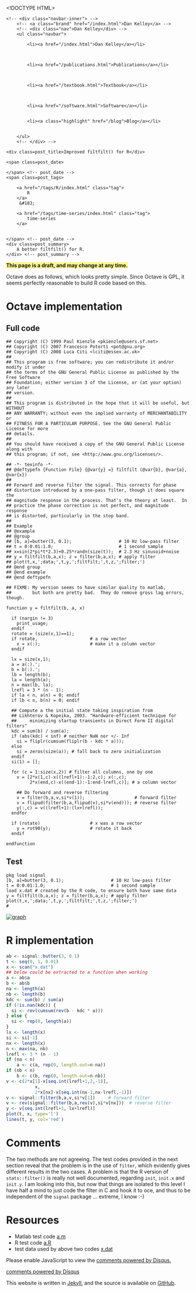 <!DOCTYPE HTML>
<html>
<head>
<link rel='stylesheet' type='text/css' href='/css/syntax.css' />
<link rel='stylesheet' type='text/css' href='/css/style.css' />
<meta charset="UTF-8">
<title>Improved filtfilt() for R</title>
</head>

<body>
<div class="navbar">
    <!-- <div class="navbar-inner"> -->
        <!-- <a class="brand" href="/index.html">Dan Kelley</a> -->
        <!-- <div class="nav">Dan Kelley</div> -->
        <ul class="navbar">
            
            <li><a href="/index.html">Dan Kelley</a></li>
            

            
            <li><a href="/publications.html">Publications</a></li>
            

            
            <li><a href="/textbook.html">Textbook</a></li>
            

            
            <li><a href="/software.html">Software</a></li>
            
            
            <li><a class="highlight" href="/blog">Blog</a></li>
            

        </ul>
        <!-- </div> -->
</div>

<div id="content">
    




<!-- <div class="span8"> -->

<div class=topnav>

<!-- | <a href='/blog'>Home</a> | -->

</div> <!-- topnav -->


<div class="page-header">

    <div class=post_title>Improved filtfilt() for R</div>
<!-- </div> --> <!-- span8 -->

<!-- <div class="span4"> -->

<div class=slug>
    <span class=post_date>
        
    </span> <!-- post_date -->
    <span class=post_tags>
        
        <a href="/tags/R/index.html" class="tag">
            R
        </a>
         &#183; 
        
        <a href="/tags/time-series/index.html" class="tag">
            time-series
        </a>
        
        
    </span> <!-- post_date -->
    <div class=post_summary>
        A better filtfilt() for R.
    </div> <!-- post_summary -->
</div> <!-- slug ->

<!-- </div> -->
<!-- span4 -->
</div> <!-- page-header -->


<b style="background-color:#FFF68F;">This page is a draft, and may change at any time.</b>


Octave does as follows, which looks pretty simple.  Since Octave is GPL, it seems perfectly reasonable to build R code based on this.

# Octave implementation

## Full code

<div class="highlight"><pre><code class="matlab">## <span class="n">Copyright</span> <span class="p">(</span><span class="n">C</span><span class="p">)</span> <span class="mi">1999</span> <span class="n">Paul</span> <span class="n">Kienzle</span> <span class="o">&lt;</span><span class="n">pkienzle</span><span class="p">@</span><span class="n">users</span><span class="p">.</span><span class="n">sf</span><span class="p">.</span><span class="n">net</span><span class="o">&gt;</span>
## <span class="n">Copyright</span> <span class="p">(</span><span class="n">C</span><span class="p">)</span> <span class="mi">2007</span> <span class="n">Francesco</span> <span class="n">Potort</span>ì <span class="o">&lt;</span><span class="n">pot</span><span class="p">@</span><span class="n">gnu</span><span class="p">.</span><span class="n">org</span><span class="o">&gt;</span>
## <span class="n">Copyright</span> <span class="p">(</span><span class="n">C</span><span class="p">)</span> <span class="mi">2008</span> <span class="n">Luca</span> <span class="n">Citi</span> <span class="o">&lt;</span><span class="n">lciti</span><span class="p">@</span><span class="n">essex</span><span class="p">.</span><span class="n">ac</span><span class="p">.</span><span class="n">uk</span><span class="o">&gt;</span>
##
## <span class="n">This</span> <span class="n">program</span> <span class="n">is</span> <span class="n">free</span> <span class="n">software</span><span class="p">;</span> <span class="n">you</span> <span class="n">can</span> <span class="n">redistribute</span> <span class="n">it</span> <span class="n">and</span><span class="o">/</span><span class="n">or</span> <span class="n">modify</span> <span class="n">it</span> <span class="n">under</span>
## <span class="n">the</span> <span class="n">terms</span> <span class="n">of</span> <span class="n">the</span> <span class="n">GNU</span> <span class="n">General</span> <span class="n">Public</span> <span class="n">License</span> <span class="n">as</span> <span class="n">published</span> <span class="n">by</span> <span class="n">the</span> <span class="n">Free</span> <span class="n">Software</span>
## <span class="n">Foundation</span><span class="p">;</span> <span class="n">either</span> <span class="n">version</span> <span class="mi">3</span> <span class="n">of</span> <span class="n">the</span> <span class="n">License</span><span class="p">,</span> <span class="n">or</span> <span class="p">(</span><span class="n">at</span> <span class="n">your</span> <span class="n">option</span><span class="p">)</span> <span class="n">any</span> <span class="n">later</span>
## <span class="n">version</span><span class="p">.</span>
##
## <span class="n">This</span> <span class="n">program</span> <span class="n">is</span> <span class="n">distributed</span> <span class="n">in</span> <span class="n">the</span> <span class="n">hope</span> <span class="n">that</span> <span class="n">it</span> <span class="n">will</span> <span class="n">be</span> <span class="n">useful</span><span class="p">,</span> <span class="n">but</span> <span class="n">WITHOUT</span>
## <span class="n">ANY</span> <span class="n">WARRANTY</span><span class="p">;</span> <span class="n">without</span> <span class="n">even</span> <span class="n">the</span> <span class="n">implied</span> <span class="n">warranty</span> <span class="n">of</span> <span class="n">MERCHANTABILITY</span> <span class="n">or</span>
## <span class="n">FITNESS</span> <span class="n">FOR</span> <span class="n">A</span> <span class="n">PARTICULAR</span> <span class="n">PURPOSE</span><span class="p">.</span> <span class="n">See</span> <span class="n">the</span> <span class="n">GNU</span> <span class="n">General</span> <span class="n">Public</span> <span class="n">License</span> <span class="k">for</span> <span class="n">more</span>
## <span class="n">details</span><span class="p">.</span>
##
## <span class="n">You</span> <span class="n">should</span> <span class="n">have</span> <span class="n">received</span> <span class="n">a</span> <span class="n">copy</span> <span class="n">of</span> <span class="n">the</span> <span class="n">GNU</span> <span class="n">General</span> <span class="n">Public</span> <span class="n">License</span> <span class="n">along</span> <span class="n">with</span>
## <span class="n">this</span> <span class="n">program</span><span class="p">;</span> <span class="k">if</span> <span class="n">not</span><span class="p">,</span> <span class="n">see</span> <span class="o">&lt;</span><span class="n">http</span><span class="p">:</span><span class="o">//</span><span class="n">www</span><span class="p">.</span><span class="n">gnu</span><span class="p">.</span><span class="n">org</span><span class="o">/</span><span class="n">licenses</span><span class="o">/&gt;</span><span class="p">.</span>

## <span class="o">-*-</span> <span class="n">texinfo</span> <span class="o">-*-</span>
## <span class="p">@</span><span class="n">deftypefn</span> <span class="p">{</span><span class="n">Function</span> <span class="n">File</span><span class="p">}</span> <span class="p">{@</span><span class="n">var</span><span class="p">{</span><span class="n">y</span><span class="p">}</span> <span class="p">=}</span> <span class="n">filtfilt</span> <span class="p">(@</span><span class="n">var</span><span class="p">{</span><span class="n">b</span><span class="p">},</span> <span class="p">@</span><span class="n">var</span><span class="p">{</span><span class="n">a</span><span class="p">},</span> <span class="p">@</span><span class="n">var</span><span class="p">{</span><span class="n">x</span><span class="p">})</span>
##
## <span class="n">Forward</span> <span class="n">and</span> <span class="n">reverse</span> <span class="n">filter</span> <span class="n">the</span> <span class="n">signal</span><span class="p">.</span> <span class="n">This</span> <span class="n">corrects</span> <span class="k">for</span> <span class="n">phase</span>
## <span class="n">distortion</span> <span class="n">introduced</span> <span class="n">by</span> <span class="n">a</span> <span class="n">one</span><span class="o">-</span><span class="n">pass</span> <span class="n">filter</span><span class="p">,</span> <span class="n">though</span> <span class="n">it</span> <span class="n">does</span> <span class="n">square</span> <span class="n">the</span>
## <span class="n">magnitude</span> <span class="n">response</span> <span class="n">in</span> <span class="n">the</span> <span class="n">process</span><span class="p">.</span> <span class="n">That</span><span class="o">&#39;</span><span class="n">s</span> <span class="n">the</span> <span class="n">theory</span> <span class="n">at</span> <span class="n">least</span><span class="p">.</span>  <span class="n">In</span>
## <span class="n">practice</span> <span class="n">the</span> <span class="n">phase</span> <span class="n">correction</span> <span class="n">is</span> <span class="n">not</span> <span class="n">perfect</span><span class="p">,</span> <span class="n">and</span> <span class="n">magnitude</span> <span class="n">response</span>
## <span class="n">is</span> <span class="n">distorted</span><span class="p">,</span> <span class="n">particularly</span> <span class="n">in</span> <span class="n">the</span> <span class="n">stop</span> <span class="n">band</span><span class="p">.</span>
##
## <span class="n">Example</span>
## <span class="p">@</span><span class="n">example</span>
## <span class="p">@</span><span class="n">group</span>
## <span class="p">[</span><span class="n">b</span><span class="p">,</span> <span class="n">a</span><span class="p">]=</span><span class="n">butter</span><span class="p">(</span><span class="mi">3</span><span class="p">,</span> <span class="mf">0.1</span><span class="p">);</span>                  # <span class="mi">10</span> <span class="n">Hz</span> <span class="n">low</span><span class="o">-</span><span class="n">pass</span> <span class="n">filter</span>
## <span class="n">t</span> <span class="p">=</span> <span class="mi">0</span><span class="p">:</span><span class="mf">0.01</span><span class="p">:</span><span class="mf">1.0</span><span class="p">;</span>                         # <span class="mi">1</span> <span class="n">second</span> <span class="n">sample</span>
## <span class="n">x</span><span class="p">=</span><span class="nb">sin</span><span class="p">(</span><span class="mi">2</span><span class="o">*</span><span class="nb">pi</span><span class="o">*</span><span class="n">t</span><span class="o">*</span><span class="mf">2.3</span><span class="p">)</span><span class="o">+</span><span class="mf">0.25</span><span class="o">*</span><span class="nb">randn</span><span class="p">(</span><span class="nb">size</span><span class="p">(</span><span class="n">t</span><span class="p">));</span>  # <span class="mf">2.3</span> <span class="n">Hz</span> <span class="n">sinusoid</span><span class="o">+</span><span class="n">noise</span>
## <span class="n">y</span> <span class="p">=</span> <span class="n">filtfilt</span><span class="p">(</span><span class="n">b</span><span class="p">,</span><span class="n">a</span><span class="p">,</span><span class="n">x</span><span class="p">);</span> <span class="n">z</span> <span class="p">=</span> <span class="n">filter</span><span class="p">(</span><span class="n">b</span><span class="p">,</span><span class="n">a</span><span class="p">,</span><span class="n">x</span><span class="p">);</span> # <span class="n">apply</span> <span class="n">filter</span>
## <span class="n">plot</span><span class="p">(</span><span class="n">t</span><span class="p">,</span><span class="n">x</span><span class="p">,</span><span class="s">&#39;;data;&#39;</span><span class="p">,</span><span class="n">t</span><span class="p">,</span><span class="n">y</span><span class="p">,</span><span class="s">&#39;;filtfilt;&#39;</span><span class="p">,</span><span class="n">t</span><span class="p">,</span><span class="n">z</span><span class="p">,</span><span class="s">&#39;;filter;&#39;</span><span class="p">)</span>
## <span class="p">@</span><span class="k">end</span> <span class="n">group</span>
## <span class="p">@</span><span class="k">end</span> <span class="n">example</span>
## <span class="p">@</span><span class="k">end</span> <span class="n">deftypefn</span>

## <span class="n">FIXME</span><span class="p">:</span> <span class="n">My</span> <span class="n">version</span> <span class="n">seems</span> <span class="n">to</span> <span class="n">have</span> <span class="n">similar</span> <span class="n">quality</span> <span class="n">to</span> <span class="n">matlab</span><span class="p">,</span>
##        <span class="n">but</span> <span class="n">both</span> <span class="n">are</span> <span class="n">pretty</span> <span class="n">bad</span><span class="p">.</span>  <span class="n">They</span> <span class="n">do</span> <span class="n">remove</span> <span class="n">gross</span> <span class="n">lag</span> <span class="n">errors</span><span class="p">,</span> <span class="n">though</span><span class="p">.</span>

<span class="k">function</span><span class="w"> </span>y <span class="p">=</span><span class="w"> </span><span class="nf">filtfilt</span><span class="p">(</span>b, a, x<span class="p">)</span><span class="w"></span>

<span class="w">  </span><span class="k">if</span> <span class="p">(</span><span class="n">nargin</span> !<span class="p">=</span> <span class="mi">3</span><span class="p">)</span>
    <span class="n">print_usage</span><span class="p">;</span>
  <span class="n">endif</span>
  <span class="n">rotate</span> <span class="p">=</span> <span class="p">(</span><span class="nb">size</span><span class="p">(</span><span class="n">x</span><span class="p">,</span><span class="mi">1</span><span class="p">)</span><span class="o">==</span><span class="mi">1</span><span class="p">);</span>
  <span class="k">if</span> <span class="n">rotate</span><span class="p">,</span>                    # <span class="n">a</span> <span class="n">row</span> <span class="n">vector</span>
    <span class="n">x</span> <span class="p">=</span> <span class="n">x</span><span class="p">(:);</span>                   # <span class="n">make</span> <span class="n">it</span> <span class="n">a</span> <span class="n">column</span> <span class="n">vector</span>
  <span class="n">endif</span>

  <span class="n">lx</span> <span class="p">=</span> <span class="nb">size</span><span class="p">(</span><span class="n">x</span><span class="p">,</span><span class="mi">1</span><span class="p">);</span>
  <span class="n">a</span> <span class="p">=</span> <span class="n">a</span><span class="p">(:).</span><span class="s">&#39;;</span>
<span class="s">  b = b(:).&#39;</span><span class="p">;</span>
  <span class="n">lb</span> <span class="p">=</span> <span class="nb">length</span><span class="p">(</span><span class="n">b</span><span class="p">);</span>
  <span class="n">la</span> <span class="p">=</span> <span class="nb">length</span><span class="p">(</span><span class="n">a</span><span class="p">);</span>
  <span class="n">n</span> <span class="p">=</span> <span class="n">max</span><span class="p">(</span><span class="n">lb</span><span class="p">,</span> <span class="n">la</span><span class="p">);</span>
  <span class="n">lrefl</span> <span class="p">=</span> <span class="mi">3</span> <span class="o">*</span> <span class="p">(</span><span class="n">n</span> <span class="o">-</span> <span class="mi">1</span><span class="p">);</span>
  <span class="k">if</span> <span class="n">la</span> <span class="o">&lt;</span> <span class="n">n</span><span class="p">,</span> <span class="n">a</span><span class="p">(</span><span class="n">n</span><span class="p">)</span> <span class="p">=</span> <span class="mi">0</span><span class="p">;</span> <span class="n">endif</span>
  <span class="k">if</span> <span class="n">lb</span> <span class="o">&lt;</span> <span class="n">n</span><span class="p">,</span> <span class="n">b</span><span class="p">(</span><span class="n">n</span><span class="p">)</span> <span class="p">=</span> <span class="mi">0</span><span class="p">;</span> <span class="n">endif</span>

  ## <span class="n">Compute</span> <span class="n">a</span> <span class="n">the</span> <span class="n">initial</span> <span class="n">state</span> <span class="n">taking</span> <span class="n">inspiration</span> <span class="n">from</span>
  ## <span class="n">Likhterov</span> <span class="o">&amp;</span> <span class="n">Kopeika</span><span class="p">,</span> <span class="mf">2003.</span> &quot;<span class="n">Hardware</span><span class="o">-</span><span class="n">efficient</span> <span class="n">technique</span> <span class="k">for</span>
  ##     <span class="n">minimizing</span> <span class="n">startup</span> <span class="n">transients</span> <span class="n">in</span> <span class="n">Direct</span> <span class="n">Form</span> <span class="n">II</span> <span class="n">digital</span> <span class="n">filters</span>&quot;
  <span class="n">kdc</span> <span class="p">=</span> <span class="n">sum</span><span class="p">(</span><span class="n">b</span><span class="p">)</span> <span class="o">/</span> <span class="n">sum</span><span class="p">(</span><span class="n">a</span><span class="p">);</span>
  <span class="k">if</span> <span class="p">(</span><span class="nb">abs</span><span class="p">(</span><span class="n">kdc</span><span class="p">)</span> <span class="o">&lt;</span> <span class="nb">inf</span><span class="p">)</span> # <span class="n">neither</span> <span class="n">NaN</span> <span class="n">nor</span> <span class="o">+/-</span> <span class="n">Inf</span>
    <span class="n">si</span> <span class="p">=</span> <span class="nb">fliplr</span><span class="p">(</span><span class="n">cumsum</span><span class="p">(</span><span class="nb">fliplr</span><span class="p">(</span><span class="n">b</span> <span class="o">-</span> <span class="n">kdc</span> <span class="o">*</span> <span class="n">a</span><span class="p">)));</span>
  <span class="k">else</span>
    <span class="n">si</span> <span class="p">=</span> <span class="nb">zeros</span><span class="p">(</span><span class="nb">size</span><span class="p">(</span><span class="n">a</span><span class="p">));</span> # <span class="n">fall</span> <span class="n">back</span> <span class="n">to</span> <span class="n">zero</span> <span class="n">initialization</span>
  <span class="n">endif</span>
  <span class="n">si</span><span class="p">(</span><span class="mi">1</span><span class="p">)</span> <span class="p">=</span> <span class="p">[];</span>

  <span class="k">for</span> <span class="p">(</span><span class="n">c</span> <span class="p">=</span> <span class="mi">1</span><span class="p">:</span><span class="nb">size</span><span class="p">(</span><span class="n">x</span><span class="p">,</span><span class="mi">2</span><span class="p">))</span> # <span class="n">filter</span> <span class="n">all</span> <span class="n">columns</span><span class="p">,</span> <span class="n">one</span> <span class="n">by</span> <span class="n">one</span>
    <span class="n">v</span> <span class="p">=</span> <span class="p">[</span><span class="mi">2</span><span class="o">*</span><span class="n">x</span><span class="p">(</span><span class="mi">1</span><span class="p">,</span><span class="n">c</span><span class="p">)</span><span class="o">-</span><span class="n">x</span><span class="p">((</span><span class="n">lrefl</span><span class="o">+</span><span class="mi">1</span><span class="p">):</span><span class="o">-</span><span class="mi">1</span><span class="p">:</span><span class="mi">2</span><span class="p">,</span><span class="n">c</span><span class="p">);</span> <span class="n">x</span><span class="p">(:,</span><span class="n">c</span><span class="p">);</span>
         <span class="mi">2</span><span class="o">*</span><span class="n">x</span><span class="p">(</span><span class="k">end</span><span class="p">,</span><span class="n">c</span><span class="p">)</span><span class="o">-</span><span class="n">x</span><span class="p">((</span><span class="k">end</span><span class="o">-</span><span class="mi">1</span><span class="p">):</span><span class="o">-</span><span class="mi">1</span><span class="p">:</span><span class="k">end</span><span class="o">-</span><span class="n">lrefl</span><span class="p">,</span><span class="n">c</span><span class="p">)];</span> # <span class="n">a</span> <span class="n">column</span> <span class="n">vector</span>

    ## <span class="n">Do</span> <span class="n">forward</span> <span class="n">and</span> <span class="n">reverse</span> <span class="n">filtering</span>
    <span class="n">v</span> <span class="p">=</span> <span class="n">filter</span><span class="p">(</span><span class="n">b</span><span class="p">,</span><span class="n">a</span><span class="p">,</span><span class="n">v</span><span class="p">,</span><span class="n">si</span><span class="o">*</span><span class="n">v</span><span class="p">(</span><span class="mi">1</span><span class="p">));</span>                   # <span class="n">forward</span> <span class="n">filter</span>
    <span class="n">v</span> <span class="p">=</span> <span class="nb">flipud</span><span class="p">(</span><span class="n">filter</span><span class="p">(</span><span class="n">b</span><span class="p">,</span><span class="n">a</span><span class="p">,</span><span class="nb">flipud</span><span class="p">(</span><span class="n">v</span><span class="p">),</span><span class="n">si</span><span class="o">*</span><span class="n">v</span><span class="p">(</span><span class="k">end</span><span class="p">)));</span> # <span class="n">reverse</span> <span class="n">filter</span>
    <span class="n">y</span><span class="p">(:,</span><span class="n">c</span><span class="p">)</span> <span class="p">=</span> <span class="n">v</span><span class="p">((</span><span class="n">lrefl</span><span class="o">+</span><span class="mi">1</span><span class="p">):(</span><span class="n">lx</span><span class="o">+</span><span class="n">lrefl</span><span class="p">));</span>
  <span class="n">endfor</span>

  <span class="k">if</span> <span class="p">(</span><span class="n">rotate</span><span class="p">)</span>                   # <span class="n">x</span> <span class="n">was</span> <span class="n">a</span> <span class="n">row</span> <span class="n">vector</span>
    <span class="n">y</span> <span class="p">=</span> <span class="nb">rot90</span><span class="p">(</span><span class="n">y</span><span class="p">);</span>               # <span class="n">rotate</span> <span class="n">it</span> <span class="n">back</span>
  <span class="n">endif</span>

<span class="n">endfunction</span>
</code></pre></div>


## Test

<div class="highlight"><pre><code class="matlab"><span class="n">pkg</span> <span class="n">load</span> <span class="n">signal</span>
<span class="p">[</span><span class="n">b</span><span class="p">,</span> <span class="n">a</span><span class="p">]=</span><span class="n">butter</span><span class="p">(</span><span class="mi">3</span><span class="p">,</span> <span class="mf">0.1</span><span class="p">);</span>                  # <span class="mi">10</span> <span class="n">Hz</span> <span class="n">low</span><span class="o">-</span><span class="n">pass</span> <span class="n">filter</span>
<span class="n">t</span> <span class="p">=</span> <span class="mi">0</span><span class="p">:</span><span class="mf">0.01</span><span class="p">:</span><span class="mf">1.0</span><span class="p">;</span>                         # <span class="mi">1</span> <span class="n">second</span> <span class="n">sample</span>
<span class="n">load</span> <span class="n">x</span><span class="p">.</span><span class="n">dat</span> # <span class="n">created</span> <span class="n">by</span> <span class="n">the</span> <span class="n">R</span> <span class="n">code</span><span class="p">,</span> <span class="n">to</span> <span class="n">ensure</span> <span class="n">both</span> <span class="n">have</span> <span class="n">same</span> <span class="n">data</span>
<span class="n">y</span> <span class="p">=</span> <span class="n">filtfilt</span><span class="p">(</span><span class="n">b</span><span class="p">,</span><span class="n">a</span><span class="p">,</span><span class="n">x</span><span class="p">);</span> <span class="n">z</span> <span class="p">=</span> <span class="n">filter</span><span class="p">(</span><span class="n">b</span><span class="p">,</span><span class="n">a</span><span class="p">,</span><span class="n">x</span><span class="p">);</span> # <span class="n">apply</span> <span class="n">filter</span>
<span class="n">plot</span><span class="p">(</span><span class="n">t</span><span class="p">,</span><span class="n">x</span><span class="p">,</span><span class="s">&#39;;data;&#39;</span><span class="p">,</span><span class="n">t</span><span class="p">,</span><span class="n">y</span><span class="p">,</span><span class="s">&#39;;filtfilt;&#39;</span><span class="p">,</span><span class="n">t</span><span class="p">,</span><span class="n">z</span><span class="p">,</span><span class="s">&#39;;filter;&#39;</span><span class="p">)</span>
#
</code></pre></div>



[![graph](/assets/2014-02-19-filtfilt_octave-thumbnail.png)](/assets/2014-02-19-filtfilt_octave.png)

# R implementation

```r

ab <- signal::butter(3, 0.1)
t <- seq(0, 1, 0.01)
x <- scan("x.dat")
## below could be extracted to a function when working
a <- ab$a
b <- ab$b
na <- length(a)
nb <- length(b)
kdc <- sum(b) / sum(a)
if (!is.nan(kdc)) {
  si <- rev(cumsum(rev(b - kdc * a)))
} else {
  si <- rep(0, length(a))
}
lx <- length(x)
si <- si[-1]
nx <- length(x)
n <- max(na, nb)
lrefl <- 3 * (n - 1)
if (na < n)
    a <- c(a, rep(0, length.out=n-na))
if (nb < n)
    b <- c(b, rep(0, length.out=n-nb))
v <- c(2*x[1]-x[seq.int(lrefl+1,2,-1)],
           x,
           2*x[nx]-x[seq.int(nx-1,nx-lrefl,-1)])
v <- signal::filter(b,a,v,si*v[1])     # forward filter
v <- rev(signal::filter(b,a,rev(v),si*v[nx]))  # reverse filter
y <- v[seq.int(lrefl+1, lx+lrefl)]
plot(t, x, type='l')
lines(t, y, col='red')

```

# Comments

The two methods are not agreeing.  The test codes provided in the next section reveal that the problem is in the use of `filter`, which evidently gives different results in the two cases.  A problem is that the R version of ``stats::filter()`` is really not well documented, regarding ``init``, ``init.x`` and ``init.y``.  I am looking into this, but now that things are isolated to this level I have half a mind to just code the filter in C and hook it to oce, and thus to be independent of the ``signal`` package ... extreme, I know :-)

# Resources
* Matlab test code [a.m](/assets/a.m)
* R test code [a.R](/assets/a.R)
* test data used by above two codes [x.dat](/assets/x.dat)




<div id="disqus_thread"></div>
<script type="text/javascript">
/* * * CONFIGURATION VARIABLES: EDIT BEFORE PASTING INTO YOUR WEBPAGE * * */
var disqus_shortname = 'dankelleydalhousie'; // required: replace example with your forum shortname

/* * * DON'T EDIT BELOW THIS LINE * * */
(function() {
 var dsq = document.createElement('script'); dsq.type = 'text/javascript'; dsq.async = true;
 dsq.src = '//' + disqus_shortname + '.disqus.com/embed.js';
 (document.getElementsByTagName('head')[0] || document.getElementsByTagName('body')[0]).appendChild(dsq);
 })();
</script>
<noscript>Please enable JavaScript to view the <a href="http://disqus.com/?ref_noscript">comments powered by Disqus.</a></noscript>
<a href="http://disqus.com" class="dsq-brlink">comments powered by <span class="logo-disqus">Disqus</span></a>


</div>

<p class="footnote">This website is written in <a
href="http://jekyllrb.com">Jekyll</a>, and the source is available on <a
href="https://github.com/dankelley/dankelley.github.io">GitHub</a>.</p>

</body>
</html>

